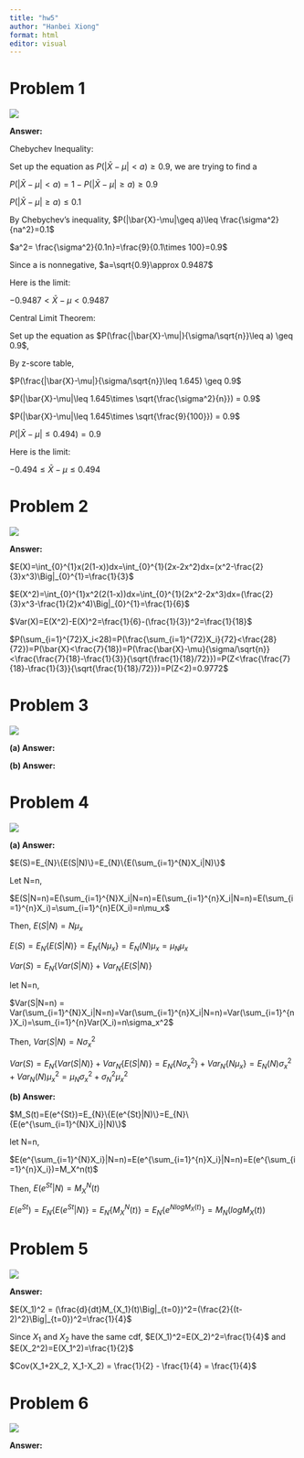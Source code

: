 ```yaml
---
title: "hw5"
author: "Hanbei Xiong"
format: html
editor: visual
---
```


# Problem 1

![](images/WeChate321ba9f5158dfa487a5e9b9eacdbe03.png)

**Answer:**

Chebychev Inequality:

Set up the equation as $P(|\bar{X}-\mu|< a) \geq 0.9$, we are trying to find a

$P(|\bar{X}-\mu|< a)=1-P(|\bar{X}-\mu|\geq a)\geq 0.9$

$P(|\bar{X}-\mu|\geq a)\leq 0.1$

By Chebychev's inequality, $P(|\bar{X}-\mu|\geq a)\leq \frac{\sigma^2}{na^2}=0.1$

$a^2= \frac{\sigma^2}{0.1n}=\frac{9}{0.1\times 100}=0.9$

Since a is nonnegative, $a=\sqrt{0.9}\approx 0.9487$

Here is the limit:

$-0.9487<\bar{X}-\mu <0.9487$

Central Limit Theorem:

Set up the equation as $P(\frac{|\bar{X}-\mu|}{\sigma/\sqrt{n}}\leq a) \geq 0.9$,

By z-score table,

$P(\frac{|\bar{X}-\mu|}{\sigma/\sqrt{n}}\leq 1.645) \geq 0.9$

$P(|\bar{X}-\mu|\leq 1.645\times \sqrt{\frac{\sigma^2}{n}}) = 0.9$

$P(|\bar{X}-\mu|\leq 1.645\times \sqrt{\frac{9}{100}}) = 0.9$

$P(|\bar{X}-\mu|\leq 0.494) = 0.9$

Here is the limit:

$-0.494\leq \bar{X}-\mu \leq 0.494$

# Problem 2

![](images/WeChat2786dfac7d92e153fd756387dc5c2e6b.png)

**Answer:**

$E(X)=\int_{0}^{1}x(2(1-x))dx=\int_{0}^{1}(2x-2x^2)dx=(x^2-\frac{2}{3}x^3)\Big|_{0}^{1}=\frac{1}{3}$

$E(X^2)=\int_{0}^{1}x^2(2(1-x))dx=\int_{0}^{1}(2x^2-2x^3)dx=(\frac{2}{3}x^3-\frac{1}{2}x^4)\Big|_{0}^{1}=\frac{1}{6}$

$Var(X)=E(X^2)-E(X)^2=\frac{1}{6}-(\frac{1}{3})^2=\frac{1}{18}$

$P(\sum_{i=1}^{72}X_i<28)=P(\frac{\sum_{i=1}^{72}X_i}{72}<\frac{28}{72})=P(\bar{X}<\frac{7}{18})=P(\frac{\bar{X}-\mu}{\sigma/\sqrt{n}}<\frac{\frac{7}{18}-\frac{1}{3}}{\sqrt{\frac{1}{18}/72}})=P(Z<\frac{\frac{7}{18}-\frac{1}{3}}{\sqrt{\frac{1}{18}/72}})=P(Z<2)=0.9772$

# Problem 3

![](images/WeChat12c0895b79f5a4373f5a03dca6c2e1b7.png)

**(a) Answer:**

```{=tex}
\begin{align*}
E(e^{X_1t_1+X_2t_2})&=\int_{0}^{\infty}\int_{0}^{x_2}e^{X_1t_1+X_2t_2}\times 2e^{-x_2}e^{-x_1}dx_1dx_2\\
&=2\int_{0}^{\infty}\int_{0}^{x_2}e^{x_1(t_1-1)}e^{x_2(t_2-1)}dx_1dx_2\\
&=2\int_{0}^{\infty}\frac{1}{t_1-1}e^{x_2(t_1+t_2-2)}-\frac{1}{t_1-1}e^{x_2(t_2-1)}dx_2\\
&=2(\frac{1}{t_1-1}\frac{1}{t_1+t_2-2}e^{x_2(t_1+t_2-2)}-\frac{1}{(t_1-1)(t_2-1)}e^{x_2(t_2-1)})\Big|_{0}^{\infty}\\
&=-\frac{2}{(t_1-1)(t_1+t_2-2)}+\frac{2}{(t_1-1)(t_2-1)} \text{ with support: } t_1<1 \text{ and } t_2<1
\end{align*}
```
**(b) Answer:**

\begin{align*}
E(e^{Yt})&=E(e^{(X_2-X_1)t})\\
&=E(e^{X_2t-X_1t})\\
&=M_{X_1,X_2}(-t,t)\\
&=-\frac{2}{(-t-1)(-2)}+\frac{2}{(-t-1)(t-1)}\\
&=\frac{1}{(-t-1)}+\frac{2}{(-t-1)(t-1)}\\
&=-\frac{t+1}{(t+1)(t-1)}\\
&=-\frac{1}{(t-1)} \text{ with support: } -1<t<1
\end{align*} 

# Problem 4

![](images/WeChat5f1c95ea99065e3c0db125829c2365b6.png)

**(a) Answer:**

$E(S)=E_{N}\{E(S|N)\}=E_{N}\{E(\sum_{i=1}^{N}X_i|N)\}$

Let N=n,

$E(S|N=n)=E(\sum_{i=1}^{N}X_i|N=n)=E(\sum_{i=1}^{n}X_i|N=n)=E(\sum_{i=1}^{n}X_i)=\sum_{i=1}^{n}E(X_i)=n\mu_x$

Then, $E(S|N)=N\mu_x$

$E(S)=E_{N}\{E(S|N)\}=E_{N}\{N\mu_x\}=E_N(N)\mu_x=\mu_N\mu_x$

$Var(S)=E_{N}\{Var(S|N)\}+Var_{N}\{E(S|N)\}$

let N=n,

$Var(S|N=n) = Var(\sum_{i=1}^{N}X_i|N=n)=Var(\sum_{i=1}^{n}X_i|N=n)=Var(\sum_{i=1}^{n}X_i)=\sum_{i=1}^{n}Var(X_i)=n\sigma_x^2$

Then, $Var(S|N)=N\sigma_x^2$

$Var(S)=E_{N}\{Var(S|N)\}+Var_{N}\{E(S|N)\}=E_{N}\{N\sigma_x^2\}+Var_{N}\{N\mu_x\}=E_N(N)\sigma_x^2+Var_N(N)\mu_x^2=\mu_N\sigma_x^2+\sigma_N^2\mu_x^2$

**(b) Answer:**

$M_S(t)=E(e^{St})=E_{N}\{E(e^{St}|N)\}=E_{N}\{E(e^{\sum_{i=1}^{N}X_i}|N)\}$

let N=n,

$E(e^{\sum_{i=1}^{N}X_i}|N=n)=E(e^{\sum_{i=1}^{n}X_i}|N=n)=E(e^{\sum_{i=1}^{n}X_i})=M_X^n(t)$

Then, $E(e^{St}|N)=M_X^N(t)$

$E(e^{St})=E_{N}\{E(e^{St}|N)\}=E_{N}\{M_X^N(t)\}=E_{N}\{e^{NlogM_X(t)}\}=M_N(logM_X(t))$

# Problem 5

![](images/WeChatba5ab521a6857aeb1bd6841300bce3e8.png)

**Answer:**

```{=tex}
\begin{align*}
f(x) = \frac{d}{dx}F(x) = \frac{d}{dx}P(1-e^{-2}) = 2e^{-2x} \text{ for } x>0
\end{align*}
```
```{=tex}
\begin{align*}
M_X(t) &= E(e^{Xt})\\
&= \int_{0}^{\infty}e^{xt}f(x)dx\\
&= \int_{0}^{\infty}e^{xt}2e^{-2x}dx\\
&= 2\int_{0}^{\infty}e^{x(t-2)}dx\\
&= \frac{2}{t-2}e^{x(t-2)}\Big|_{0}^{\infty}\\
&= -\frac{2}{t-2} \text{ for } t<2
\end{align*}
```
```{=tex}
\begin{align*}
Cov(X_1+2X_2, X_1-X_2) &= E((X_1+2X_2)(X_1-X_2)) - E(X_1+2X_2)E(X_1-X_2)\\
&= E(X_1^2+2X_1X_2-X_1X_2-2X_2^2) - (E(X_1)+2E(X_2))(E(X_1)-E(X_2))\\
&= E(X_1^2) + E(X_1)E(X_2) - 2E(X_2^2) - E(X_1)^2 - 2E(X_1)E(X_2) + E(X_1)E(X_2)+2E(X_2)^2\\
&= (E(X_1^2) - E(X_1)^2) - 2(E(X_2^2) - E(X_2)^2)
\end{align*}
```
```{=tex}
\begin{align*}
E(X_1^2) &= \frac{d^2}{dt^2}M_{X_1}(t)\Big|_{t=0}\\
&= \frac{d^2}{dt^2}(-\frac{2}{t-2})\Big|_{t=0}\\
&= \frac{2}{(t-2)^2}\Big|_{t=0}\\ 
&= \frac{1}{2}
\end{align*}
```
$E(X_1)^2 = (\frac{d}{dt}M_{X_1}(t)\Big|_{t=0})^2=(\frac{2}{(t-2)^2}\Big|_{t=0})^2=\frac{1}{4}$

Since $X_1$ and $X_2$ have the same cdf, $E(X_1)^2=E(X_2)^2=\frac{1}{4}$ and $E(X_2^2)=E(X_1^2)=\frac{1}{2}$

$Cov(X_1+2X_2, X_1-X_2) = \frac{1}{2} - \frac{1}{4} = \frac{1}{4}$

# Problem 6

![](images/WeChat9502520712662030aaee140764baa362.png)

**Answer:**

```{=tex}
\begin{align*}
P(X\geq a)&=P(Xt\geq at)\\
&= P(e^{Xt}\geq e^{at})\\
&\leq \frac{E(e^{Xt})}{e^{at}}\\
&= e^{-at}M_X(t) \text{ , } \forall 0<t<h
\end{align*}
```
